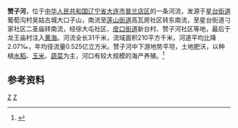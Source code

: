 '''赞子河'''，位于[[中华人民共和国|中华人民共和国]][[辽宁省|辽宁省]][[大连市|大连市]][[普兰店区|普兰店区]]的一条河流，发源于[[星台街道|星台街道]]葡萄沟村吴姑古城大口子山，南流至[[莲山街道|莲山街道]]高瓦房社区转东南流，至星台街道刁家社区二圣庙转南流，经徐大屯社区、[[皮口街道|皮口街道]]新台村、赞子河社区等地，最后于龙王庙村注入[[黄海|黄海]]。河流全长31千米，流域面积210平方千米，河道平均比降2.07‰，年均径流量0.525亿立方米。赞子河中下游地势平坦，土地肥沃，以种植[[水稻|水稻]]、[[玉米|玉米]]、[[蔬菜|蔬菜]]为主，河口有较大规模的海产养殖。<ref name="中国河湖大典">{{cite book zh |author=《[[中国河湖大典|中国河湖大典]]》编纂委员会 |title=《中国河湖大典·黑龙江、辽河卷》 |format=M |edition=1 |location=北京 |publisher=中国水利水电出版社 |date=2014年4月 |pages=338页 |id= ISBN 978-7-5170-1950-3}}</ref>
==参考资料==
{{reflist}}

{{China-river-stub}}
[[Category:辽宁河流|Z]]
[[Category:普兰店区|Z]]